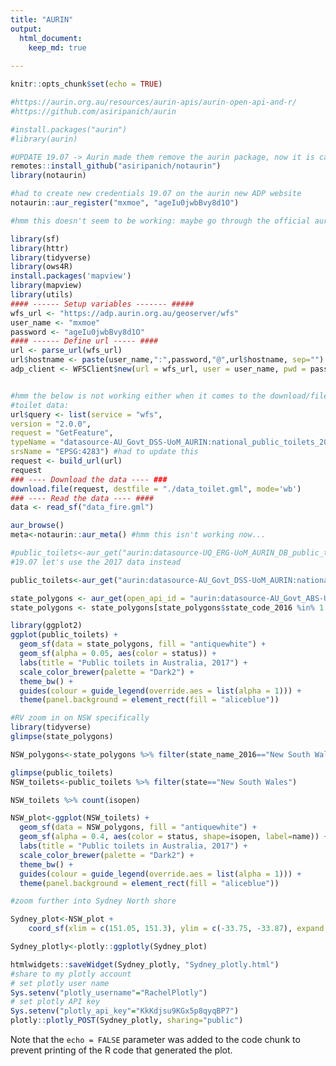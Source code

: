 ```yaml
---
title: "AURIN"
output: 
  html_document:
    keep_md: true
  
---
```


```r
knitr::opts_chunk$set(echo = TRUE)
```

```r
#https://aurin.org.au/resources/aurin-apis/aurin-open-api-and-r/
#https://github.com/asiripanich/aurin

#install.packages("aurin")
#library(aurin)

#UPDATE 19.07 -> Aurin made them remove the aurin package, now it is called notaurin
remotes::install_github("asiripanich/notaurin")
library(notaurin)

#had to create new credentials 19.07 on the aurin new ADP website
notaurin::aur_register("mxmoe", "ageIu0jwbBvy8d1O")

#hmm this doesn't seem to be working: maybe go through the official aurin channel instead:https://aurin.org.au/resources/training/explore-r/


```

```r
library(sf)
library(httr)
library(tidyverse)
library(ows4R)
install.packages('mapview')
library(mapview)
library(utils)
#### ------ Setup variables ------- #####
wfs_url <- "https://adp.aurin.org.au/geoserver/wfs"
user_name <- "mxmoe"
password <- "ageIu0jwbBvy8d1O"
#### ------ Define url ----- ####
url <- parse_url(wfs_url)
url$hostname <- paste(user_name,":",password,"@",url$hostname, sep="")
adp_client <- WFSClient$new(url = wfs_url, user = user_name, pwd = password, serviceVersion = '2.0.0')


#hmm the below is not working either when it comes to the download/file function
#toilet data:
url$query <- list(service = "wfs",
version = "2.0.0", 
request = "GetFeature",
typeName = "datasource-AU_Govt_DSS-UoM_AURIN:national_public_toilets_2017",
srsName = "EPSG:4283") #had to update this
request <- build_url(url)
request
### ---- Download the data ---- ###
download.file(request, destfile = "./data_toilet.gml", mode='wb')
### ---- Read the data ---- ####
data <- read_sf("data_fire.gml")
```




```r
aur_browse()
meta<-notaurin::aur_meta() #hmm this isn't working now...

#public_toilets<-aur_get("aurin:datasource-UQ_ERG-UoM_AURIN_DB_public_toilets")
#19.07 let's use the 2017 data instead

public_toilets<-aur_get("aurin:datasource-AU_Govt_DSS-UoM_AURIN:national_public_toilets_2017")

state_polygons <- aur_get(open_api_id = "aurin:datasource-AU_Govt_ABS-UoM_AURIN_DB_GeoLevel_ste_2016_aust")
state_polygons <- state_polygons[state_polygons$state_code_2016 %in% 1:8, ]

```



```r
library(ggplot2)
ggplot(public_toilets) +
  geom_sf(data = state_polygons, fill = "antiquewhite") +
  geom_sf(alpha = 0.05, aes(color = status)) +
  labs(title = "Public toilets in Australia, 2017") +
  scale_color_brewer(palette = "Dark2") +
  theme_bw() +
  guides(colour = guide_legend(override.aes = list(alpha = 1))) +
  theme(panel.background = element_rect(fill = "aliceblue"))
```


```r
#RV zoom in on NSW specifically
library(tidyverse)
glimpse(state_polygons)

NSW_polygons<-state_polygons %>% filter(state_name_2016=="New South Wales")

glimpse(public_toilets)
NSW_toilets<-public_toilets %>% filter(state=="New South Wales")

NSW_toilets %>% count(isopen)
```



```r
NSW_plot<-ggplot(NSW_toilets) +
  geom_sf(data = NSW_polygons, fill = "antiquewhite") +
  geom_sf(alpha = 0.4, aes(color = status, shape=isopen, label=name)) +
  labs(title = "Public toilets in Australia, 2017") +
  scale_color_brewer(palette = "Dark2") +
  theme_bw() +
  guides(colour = guide_legend(override.aes = list(alpha = 1))) +
  theme(panel.background = element_rect(fill = "aliceblue"))
```

```r
#zoom further into Sydney North shore

Sydney_plot<-NSW_plot + 
    coord_sf(xlim = c(151.05, 151.3), ylim = c(-33.75, -33.87), expand = FALSE)

Sydney_plotly<-plotly::ggplotly(Sydney_plot)


```

```r
htmlwidgets::saveWidget(Sydney_plotly, "Sydney_plotly.html")
#share to my plotly account
# set plotly user name
Sys.setenv("plotly_username"="RachelPlotly")
# set plotly API key
Sys.setenv("plotly_api_key"="KkKdjsu9KGx5p8qyqBP7")
plotly::plotly_POST(Sydney_plotly, sharing="public")
```



Note that the `echo = FALSE` parameter was added to the code chunk to prevent printing of the R code that generated the plot.
